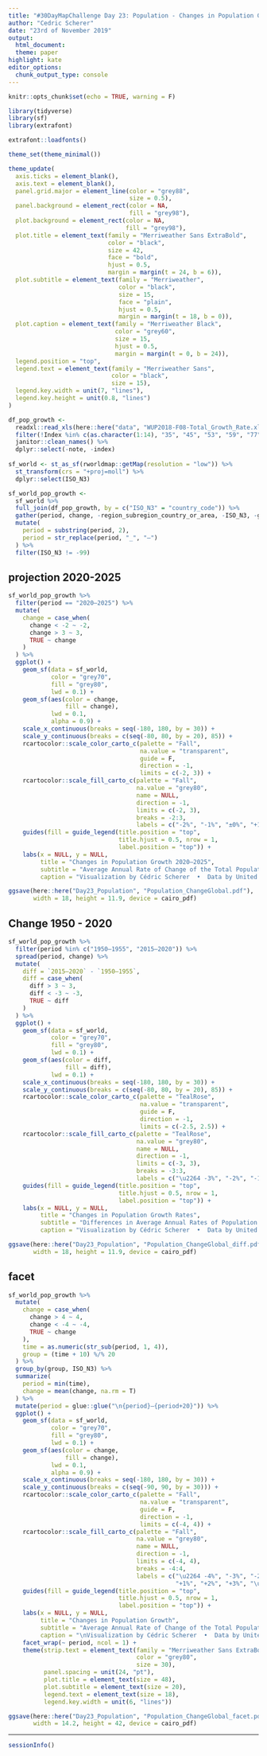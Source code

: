 ```yaml
---
title: "#30DayMapChallenge Day 23: Population - Changes in Population Growth by Country"
author: "Cedric Scherer"
date: "23rd of November 2019"
output:
  html_document:
  theme: paper
highlight: kate
editor_options:
  chunk_output_type: console
---
```

  
```r
knitr::opts_chunk$set(echo = TRUE, warning = F)
```

```r
library(tidyverse)
library(sf)
library(extrafont)

extrafont::loadfonts()

theme_set(theme_minimal())

theme_update(
  axis.ticks = element_blank(),
  axis.text = element_blank(),
  panel.grid.major = element_line(color = "grey88", 
                                  size = 0.5),
  panel.background = element_rect(color = NA, 
                                  fill = "grey98"),
  plot.background = element_rect(color = NA, 
                                 fill = "grey98"),
  plot.title = element_text(family = "Merriweather Sans ExtraBold", 
                            color = "black",
                            size = 42, 
                            face = "bold",
                            hjust = 0.5,
                            margin = margin(t = 24, b = 6)),
  plot.subtitle = element_text(family = "Merriweather", 
                               color = "black",
                               size = 15, 
                               face = "plain",
                               hjust = 0.5,
                               margin = margin(t = 18, b = 0)),
  plot.caption = element_text(family = "Merriweather Black", 
                              color = "grey60", 
                              size = 15, 
                              hjust = 0.5,
                              margin = margin(t = 0, b = 24)),
  legend.position = "top",
  legend.text = element_text(family = "Merriweather Sans", 
                             color = "black",
                             size = 15),
  legend.key.width = unit(7, "lines"),
  legend.key.height = unit(0.8, "lines")
)
```

```r
df_pop_growth <- 
  readxl::read_xls(here::here("data", "WUP2018-F08-Total_Growth_Rate.xls"), skip = 16, col_names = T) %>% 
  filter(!Index %in% c(as.character(1:14), "35", "45", "53", "59", "77", "78", "87", "88", "94", "104", "116", "135", "136", "147", "161", "178", "188", "189", "216", "225", "240", "246", "247", "250", "256", "264")) %>% 
  janitor::clean_names() %>% 
  dplyr::select(-note, -index)
  
sf_world <- st_as_sf(rworldmap::getMap(resolution = "low")) %>%
  st_transform(crs = "+proj=moll") %>% 
  dplyr::select(ISO_N3)

sf_world_pop_growth <-
  sf_world %>% 
  full_join(df_pop_growth, by = c("ISO_N3" = "country_code")) %>% 
  gather(period, change, -region_subregion_country_or_area, -ISO_N3, -geometry) %>% 
  mutate(
    period = substring(period, 2),
    period = str_replace(period, "_", "–")
  ) %>% 
  filter(ISO_N3 != -99)
```

## projection 2020-2025
```r
sf_world_pop_growth %>% 
  filter(period == "2020–2025") %>% 
  mutate(
    change = case_when(
      change < -2 ~ -2,
      change > 3 ~ 3,
      TRUE ~ change
    )
  ) %>% 
  ggplot() +
    geom_sf(data = sf_world,
            color = "grey70",
            fill = "grey80",
            lwd = 0.1) +
    geom_sf(aes(color = change, 
                fill = change), 
            lwd = 0.1,
            alpha = 0.9) +
    scale_x_continuous(breaks = seq(-180, 180, by = 30)) +
    scale_y_continuous(breaks = c(seq(-80, 80, by = 20), 85)) +
    rcartocolor::scale_color_carto_c(palette = "Fall", 
                                     na.value = "transparent", 
                                     guide = F, 
                                     direction = -1,
                                     limits = c(-2, 3)) +
    rcartocolor::scale_fill_carto_c(palette = "Fall", 
                                    na.value = "grey80",
                                    name = NULL,
                                    direction = -1,
                                    limits = c(-2, 3),
                                    breaks = -2:3,
                                    labels = c("-2%", "-1%", "±0%", "+1%", "+2%", "\u2265 +3%")) +
    guides(fill = guide_legend(title.position = "top", 
                               title.hjust = 0.5, nrow = 1,
                               label.position = "top")) +
    labs(x = NULL, y = NULL,
         title = "Changes in Population Growth 2020–2025",
         subtitle = "Average Annual Rate of Change of the Total Population by Country",
         caption = "Visualization by Cédric Scherer  •  Data by United Nations (World Urbanization Prospects 2018)")

ggsave(here::here("Day23_Population", "Population_ChangeGlobal.pdf"),
       width = 18, height = 11.9, device = cairo_pdf)
```

## Change 1950 - 2020
```r
sf_world_pop_growth %>% 
  filter(period %in% c("1950–1955", "2015–2020")) %>% 
  spread(period, change) %>% 
  mutate(
    diff = `2015–2020` - `1950–1955`,
    diff = case_when(
      diff > 3 ~ 3,
      diff < -3 ~ -3,
      TRUE ~ diff
    )
  ) %>% 
  ggplot() +
    geom_sf(data = sf_world,
            color = "grey70",
            fill = "grey80",
            lwd = 0.1) +
    geom_sf(aes(color = diff, 
                fill = diff), 
            lwd = 0.1) +
    scale_x_continuous(breaks = seq(-180, 180, by = 30)) +
    scale_y_continuous(breaks = c(seq(-80, 80, by = 20), 85)) +
    rcartocolor::scale_color_carto_c(palette = "TealRose", 
                                     na.value = "transparent", 
                                     guide = F, 
                                     direction = -1,
                                     limits = c(-2.5, 2.5)) +
    rcartocolor::scale_fill_carto_c(palette = "TealRose", 
                                    na.value = "grey80",
                                    name = NULL,
                                    direction = -1,
                                    limits = c(-3, 3),
                                    breaks = -3:3,
                                    labels = c("\u2264 -3%", "-2%", "-1%", "±0%", "+1%", "+2%", "\u2265 +3%")) +
    guides(fill = guide_legend(title.position = "top", 
                               title.hjust = 0.5, nrow = 1,
                               label.position = "top")) +
    labs(x = NULL, y = NULL,
         title = "Changes in Population Growth Rates",
         subtitle = "Differences in Average Annual Rates of Population Change (1950–1955 versus 2015–2020)",
         caption = "Visualization by Cédric Scherer  •  Data by United Nations (World Urbanization Prospects 2018)")

ggsave(here::here("Day23_Population", "Population_ChangeGlobal_diff.pdf"),
       width = 18, height = 11.9, device = cairo_pdf)
```

## facet
```r
sf_world_pop_growth %>% 
  mutate(
    change = case_when(
      change > 4 ~ 4,
      change < -4 ~ -4,
      TRUE ~ change
    ),
    time = as.numeric(str_sub(period, 1, 4)),
    group = (time + 10) %/% 20
  ) %>% 
  group_by(group, ISO_N3) %>% 
  summarize(
    period = min(time),
    change = mean(change, na.rm = T)
  ) %>% 
  mutate(period = glue::glue("\n{period}–{period+20}")) %>% 
  ggplot() +
    geom_sf(data = sf_world,
            color = "grey70",
            fill = "grey80",
            lwd = 0.1) +
    geom_sf(aes(color = change,
                fill = change),
            lwd = 0.1,
            alpha = 0.9) +
    scale_x_continuous(breaks = seq(-180, 180, by = 30)) +
    scale_y_continuous(breaks = c(seq(-90, 90, by = 30))) +
    rcartocolor::scale_color_carto_c(palette = "Fall", 
                                     na.value = "transparent", 
                                     guide = F, 
                                     direction = -1,
                                     limits = c(-4, 4)) +
    rcartocolor::scale_fill_carto_c(palette = "Fall", 
                                    na.value = "grey80",
                                    name = NULL,
                                    direction = -1,
                                    limits = c(-4, 4),
                                    breaks = -4:4,
                                    labels = c("\u2264 -4%", "-3%", "-2%", "-1%", "±0%", 
                                               "+1%", "+2%", "+3%", "\u2265 +4%")) +
    guides(fill = guide_legend(title.position = "top", 
                               title.hjust = 0.5, nrow = 1,
                               label.position = "top")) +
    labs(x = NULL, y = NULL,
         title = "Changes in Population Growth",
         subtitle = "Average Annual Rate of Change of the Total Population by Country",
         caption = "\nVisualization by Cédric Scherer  •  Data by United Nations (World Urbanization Prospects 2018)") + 
    facet_wrap(~ period, ncol = 1) + 
    theme(strip.text = element_text(family = "Merriweather Sans ExtraBold", 
                                    color = "grey80", 
                                    size = 30),
          panel.spacing = unit(24, "pt"),
          plot.title = element_text(size = 48),
          plot.subtitle = element_text(size = 20),
          legend.text = element_text(size = 18),
          legend.key.width = unit(6, "lines"))

ggsave(here::here("Day23_Population", "Population_ChangeGlobal_facet.pdf"),
       width = 14.2, height = 42, device = cairo_pdf)
```

***
  
```r
sessionInfo()
```
